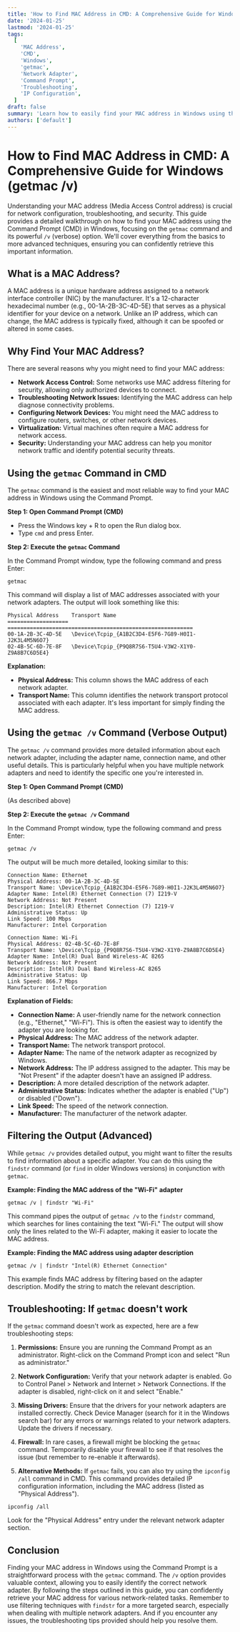 ```yaml
---
title: 'How to Find MAC Address in CMD: A Comprehensive Guide for Windows (getmac /v)'
date: '2024-01-25'
lastmod: '2024-01-25'
tags:
  [
    'MAC Address',
    'CMD',
    'Windows',
    'getmac',
    'Network Adapter',
    'Command Prompt',
    'Troubleshooting',
    'IP Configuration',
  ]
draft: false
summary: 'Learn how to easily find your MAC address in Windows using the Command Prompt (CMD) with the `getmac` command and its various options like `/v` for verbose output. This guide covers everything from basic usage to advanced techniques for identifying network adapters and troubleshooting network issues.'
authors: ['default']
---
```


# How to Find MAC Address in CMD: A Comprehensive Guide for Windows (getmac /v)

Understanding your MAC address (Media Access Control address) is crucial for network configuration, troubleshooting, and security. This guide provides a detailed walkthrough on how to find your MAC address using the Command Prompt (CMD) in Windows, focusing on the `getmac` command and its powerful `/v` (verbose) option. We'll cover everything from the basics to more advanced techniques, ensuring you can confidently retrieve this important information.

## What is a MAC Address?

A MAC address is a unique hardware address assigned to a network interface controller (NIC) by the manufacturer. It's a 12-character hexadecimal number (e.g., 00-1A-2B-3C-4D-5E) that serves as a physical identifier for your device on a network. Unlike an IP address, which can change, the MAC address is typically fixed, although it can be spoofed or altered in some cases.

## Why Find Your MAC Address?

There are several reasons why you might need to find your MAC address:

- **Network Access Control:** Some networks use MAC address filtering for security, allowing only authorized devices to connect.
- **Troubleshooting Network Issues:** Identifying the MAC address can help diagnose connectivity problems.
- **Configuring Network Devices:** You might need the MAC address to configure routers, switches, or other network devices.
- **Virtualization:** Virtual machines often require a MAC address for network access.
- **Security:** Understanding your MAC address can help you monitor network traffic and identify potential security threats.

## Using the `getmac` Command in CMD

The `getmac` command is the easiest and most reliable way to find your MAC address in Windows using the Command Prompt.

**Step 1: Open Command Prompt (CMD)**

- Press the Windows key + R to open the Run dialog box.
- Type `cmd` and press Enter.

**Step 2: Execute the `getmac` Command**

In the Command Prompt window, type the following command and press Enter:

```plaintext
getmac
```

This command will display a list of MAC addresses associated with your network adapters. The output will look something like this:

```
Physical Address    Transport Name
=================== ==========================================================
00-1A-2B-3C-4D-5E   \Device\Tcpip_{A1B2C3D4-E5F6-7G89-H0I1-J2K3L4M5N6O7}
02-4B-5C-6D-7E-8F   \Device\Tcpip_{P9Q8R7S6-T5U4-V3W2-X1Y0-Z9A8B7C6D5E4}
```

**Explanation:**

- **Physical Address:** This column shows the MAC address of each network adapter.
- **Transport Name:** This column identifies the network transport protocol associated with each adapter. It's less important for simply finding the MAC address.

## Using the `getmac /v` Command (Verbose Output)

The `getmac /v` command provides more detailed information about each network adapter, including the adapter name, connection name, and other useful details. This is particularly helpful when you have multiple network adapters and need to identify the specific one you're interested in.

**Step 1: Open Command Prompt (CMD)**

(As described above)

**Step 2: Execute the `getmac /v` Command**

In the Command Prompt window, type the following command and press Enter:

```plaintext
getmac /v
```

The output will be much more detailed, looking similar to this:

```
Connection Name: Ethernet
Physical Address: 00-1A-2B-3C-4D-5E
Transport Name: \Device\Tcpip_{A1B2C3D4-E5F6-7G89-H0I1-J2K3L4M5N6O7}
Adapter Name: Intel(R) Ethernet Connection (7) I219-V
Network Address: Not Present
Description: Intel(R) Ethernet Connection (7) I219-V
Administrative Status: Up
Link Speed: 100 Mbps
Manufacturer: Intel Corporation

Connection Name: Wi-Fi
Physical Address: 02-4B-5C-6D-7E-8F
Transport Name: \Device\Tcpip_{P9Q8R7S6-T5U4-V3W2-X1Y0-Z9A8B7C6D5E4}
Adapter Name: Intel(R) Dual Band Wireless-AC 8265
Network Address: Not Present
Description: Intel(R) Dual Band Wireless-AC 8265
Administrative Status: Up
Link Speed: 866.7 Mbps
Manufacturer: Intel Corporation
```

**Explanation of Fields:**

- **Connection Name:** A user-friendly name for the network connection (e.g., "Ethernet," "Wi-Fi"). This is often the easiest way to identify the adapter you are looking for.
- **Physical Address:** The MAC address of the network adapter.
- **Transport Name:** The network transport protocol.
- **Adapter Name:** The name of the network adapter as recognized by Windows.
- **Network Address:** The IP address assigned to the adapter. This may be "Not Present" if the adapter doesn't have an assigned IP address.
- **Description:** A more detailed description of the network adapter.
- **Administrative Status:** Indicates whether the adapter is enabled ("Up") or disabled ("Down").
- **Link Speed:** The speed of the network connection.
- **Manufacturer:** The manufacturer of the network adapter.

## Filtering the Output (Advanced)

While `getmac /v` provides detailed output, you might want to filter the results to find information about a specific adapter. You can do this using the `findstr` command (or `find` in older Windows versions) in conjunction with `getmac`.

**Example: Finding the MAC address of the "Wi-Fi" adapter**

```plaintext
getmac /v | findstr "Wi-Fi"
```

This command pipes the output of `getmac /v` to the `findstr` command, which searches for lines containing the text "Wi-Fi." The output will show only the lines related to the Wi-Fi adapter, making it easier to locate the MAC address.

**Example: Finding the MAC address using adapter description**

```plaintext
getmac /v | findstr "Intel(R) Ethernet Connection"
```

This example finds MAC address by filtering based on the adapter description. Modify the string to match the relevant description.

## Troubleshooting: If `getmac` doesn't work

If the `getmac` command doesn't work as expected, here are a few troubleshooting steps:

1.  **Permissions:** Ensure you are running the Command Prompt as an administrator. Right-click on the Command Prompt icon and select "Run as administrator."

2.  **Network Configuration:** Verify that your network adapter is enabled. Go to Control Panel > Network and Internet > Network Connections. If the adapter is disabled, right-click on it and select "Enable."

3.  **Missing Drivers:** Ensure that the drivers for your network adapters are installed correctly. Check Device Manager (search for it in the Windows search bar) for any errors or warnings related to your network adapters. Update the drivers if necessary.

4.  **Firewall:** In rare cases, a firewall might be blocking the `getmac` command. Temporarily disable your firewall to see if that resolves the issue (but remember to re-enable it afterwards).

5.  **Alternative Methods:** If `getmac` fails, you can also try using the `ipconfig /all` command in CMD. This command provides detailed IP configuration information, including the MAC address (listed as "Physical Address").

```plaintext
ipconfig /all
```

Look for the "Physical Address" entry under the relevant network adapter section.

## Conclusion

Finding your MAC address in Windows using the Command Prompt is a straightforward process with the `getmac` command. The `/v` option provides valuable context, allowing you to easily identify the correct network adapter. By following the steps outlined in this guide, you can confidently retrieve your MAC address for various network-related tasks. Remember to use filtering techniques with `findstr` for a more targeted search, especially when dealing with multiple network adapters. And if you encounter any issues, the troubleshooting tips provided should help you resolve them.
